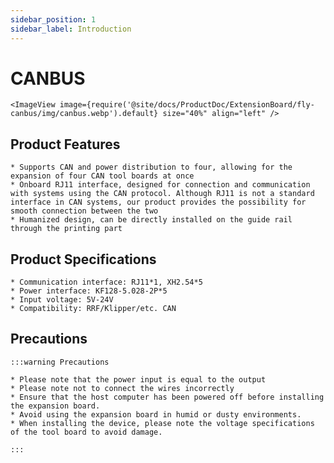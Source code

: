 ```yaml
---
sidebar_position: 1
sidebar_label: Introduction
---
```


# CANBUS

    <ImageView image={require('@site/docs/ProductDoc/ExtensionBoard/fly-canbus/img/canbus.webp').default} size="40%" align="left" />

## Product Features

    * Supports CAN and power distribution to four, allowing for the expansion of four CAN tool boards at once
    * Onboard RJ11 interface, designed for connection and communication with systems using the CAN protocol. Although RJ11 is not a standard interface in CAN systems, our product provides the possibility for smooth connection between the two
    * Humanized design, can be directly installed on the guide rail through the printing part

## Product Specifications

    * Communication interface: RJ11*1, XH2.54*5
    * Power interface: KF128-5.028-2P*5
    * Input voltage: 5V-24V
    * Compatibility: RRF/Klipper/etc. CAN

## Precautions

    :::warning Precautions

    * Please note that the power input is equal to the output
    * Please note not to connect the wires incorrectly
    * Ensure that the host computer has been powered off before installing the expansion board.
    * Avoid using the expansion board in humid or dusty environments.
    * When installing the device, please note the voltage specifications of the tool board to avoid damage.

    :::